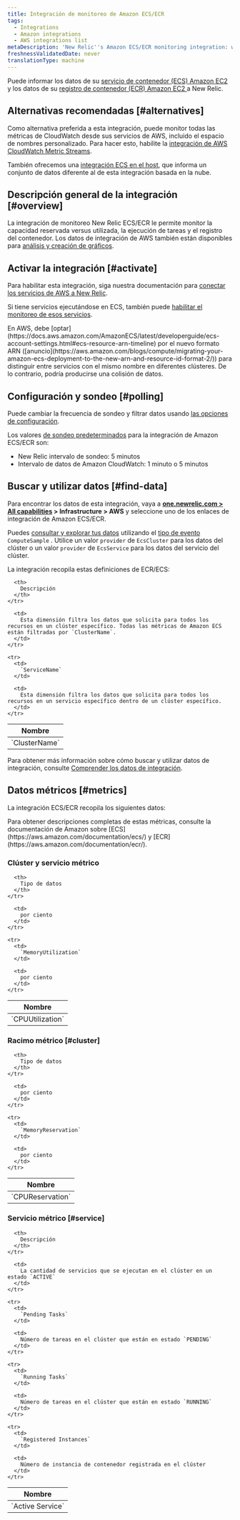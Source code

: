 ```yaml
---
title: Integración de monitoreo de Amazon ECS/ECR
tags:
  - Integrations
  - Amazon integrations
  - AWS integrations list
metaDescription: 'New Relic''s Amazon ECS/ECR monitoring integration: what data it reports, and how to enable it.'
freshnessValidatedDate: never
translationType: machine
---
```


Puede informar los datos de su [servicio de contenedor (ECS) Amazon EC2 ](https://aws.amazon.com/documentation/ecs/)y los datos de su [registro de contenedor (ECR) Amazon EC2 ](http://docs.aws.amazon.com/AmazonECR/latest/userguide/Registries.html)a New Relic.

## Alternativas recomendadas [#alternatives]

Como alternativa preferida a esta integración, puede monitor todas las métricas de CloudWatch desde sus servicios de AWS, incluido el espacio de nombres personalizado. Para hacer esto, habilite la [integración de AWS CloudWatch Metric Streams](/docs/infrastructure/amazon-integrations/aws-integrations-list/aws-metric-stream).

También ofrecemos una [integración ECS en el host](/docs/integrations/elastic-container-service-integration/get-started/introduction-amazon-ecs-integration), que informa un conjunto de datos diferente al de esta integración basada en la nube.

## Descripción general de la integración [#overview]

La integración de monitoreo New Relic ECS/ECR le permite monitor la capacidad reservada versus utilizada, la ejecución de tareas y el registro del contenedor. Los datos de integración de AWS también están disponibles para [análisis y creación de gráficos](/docs/infrastructure/infrastructure-integrations/getting-started/connect-aws-integrations-infrastructure#insights).

## Activar la integración [#activate]

Para habilitar esta integración, siga nuestra documentación para [conectar los servicios de AWS a New Relic](/docs/infrastructure/infrastructure-integrations/getting-started/connect-aws-integrations-infrastructure).

Si tiene servicios ejecutándose en ECS, también puede [habilitar el monitoreo de esos servicios](/docs/integrations/host-integrations/host-integrations-list/monitor-services-running-amazon-ecs).

<Callout variant="important">
  En AWS, debe [optar](https://docs.aws.amazon.com/AmazonECS/latest/developerguide/ecs-account-settings.html#ecs-resource-arn-timeline) por el nuevo formato ARN ([anuncio](https://aws.amazon.com/blogs/compute/migrating-your-amazon-ecs-deployment-to-the-new-arn-and-resource-id-format-2/)) para distinguir entre servicios con el mismo nombre en diferentes clústeres. De lo contrario, podría producirse una colisión de datos.
</Callout>

## Configuración y sondeo [#polling]

Puede cambiar la frecuencia de sondeo y filtrar datos usando [las opciones de configuración](/docs/integrations/new-relic-integrations/getting-started/configure-polling-frequency-data-collection-cloud-integrations).

Los valores [de sondeo predeterminados](/docs/infrastructure/amazon-integrations/aws-integrations-list/aws-polling-intervals-infrastructure-integrations) para la integración de Amazon ECS/ECR son:

* New Relic intervalo de sondeo: 5 minutos
* Intervalo de datos de Amazon CloudWatch: 1 minuto o 5 minutos

## Buscar y utilizar datos [#find-data]

Para encontrar los datos de esta integración, vaya a <DoNotTranslate>**[one.newrelic.com > All capabilities](https://one.newrelic.com/all-capabilities) > Infrastructure > AWS**</DoNotTranslate> y seleccione uno de los enlaces de integración de Amazon ECS/ECR.

Puedes [consultar y explorar tus datos](/docs/using-new-relic/data/understand-data/query-new-relic-data) utilizando el [tipo de evento](/docs/data-apis/understand-data/new-relic-data-types/#event-data) `ComputeSample` . Utilice un valor `provider` de `EcsCluster` para los datos del clúster o un valor `provider` de `EcsService` para los datos del servicio del clúster.

La integración recopila estas definiciones de ECR/ECS:

<table>
  <thead>
    <tr>
      <th style={{ width: "240px" }}>
        Nombre
      </th>

      <th>
        Descripción
      </th>
    </tr>
  </thead>

  <tbody>
    <tr>
      <td>
        `ClusterName`
      </td>

      <td>
        Esta dimensión filtra los datos que solicita para todos los recursos en un clúster específico. Todas las métricas de Amazon ECS están filtradas por `ClusterName`.
      </td>
    </tr>

    <tr>
      <td>
        `ServiceName`
      </td>

      <td>
        Esta dimensión filtra los datos que solicita para todos los recursos en un servicio específico dentro de un clúster específico.
      </td>
    </tr>
  </tbody>
</table>

Para obtener más información sobre cómo buscar y utilizar datos de integración, consulte [Comprender los datos de integración](/docs/infrastructure/integrations/find-use-infrastructure-integration-data).

## Datos métricos [#metrics]

La integración ECS/ECR recopila los siguientes datos:

<Callout variant="tip">
  Para obtener descripciones completas de estas métricas, consulte la documentación de Amazon sobre [ECS](https://aws.amazon.com/documentation/ecs/) y [ECR](https://aws.amazon.com/documentation/ecr/).
</Callout>

### Clúster y servicio métrico

<table>
  <thead>
    <tr>
      <th style={{ width: "285" }}>
        Nombre
      </th>

      <th>
        Tipo de datos
      </th>
    </tr>
  </thead>

  <tbody>
    <tr>
      <td>
        `CPUUtilization`
      </td>

      <td>
        por ciento
      </td>
    </tr>

    <tr>
      <td>
        `MemoryUtilization`
      </td>

      <td>
        por ciento
      </td>
    </tr>
  </tbody>
</table>

### Racimo métrico [#cluster]

<table>
  <thead>
    <tr>
      <th style={{ width: "285" }}>
        Nombre
      </th>

      <th>
        Tipo de datos
      </th>
    </tr>
  </thead>

  <tbody>
    <tr>
      <td>
        `CPUReservation`
      </td>

      <td>
        por ciento
      </td>
    </tr>

    <tr>
      <td>
        `MemoryReservation`
      </td>

      <td>
        por ciento
      </td>
    </tr>
  </tbody>
</table>

### Servicio métrico [#service]

<table>
  <thead>
    <tr>
      <th style={{ width: "285" }}>
        Nombre
      </th>

      <th>
        Descripción
      </th>
    </tr>
  </thead>

  <tbody>
    <tr>
      <td>
        `Active Service`
      </td>

      <td>
        La cantidad de servicios que se ejecutan en el clúster en un estado `ACTIVE`
      </td>
    </tr>

    <tr>
      <td>
        `Pending Tasks`
      </td>

      <td>
        Número de tareas en el clúster que están en estado `PENDING`
      </td>
    </tr>

    <tr>
      <td>
        `Running Tasks`
      </td>

      <td>
        Número de tareas en el clúster que están en estado `RUNNING`
      </td>
    </tr>

    <tr>
      <td>
        `Registered Instances`
      </td>

      <td>
        Número de instancia de contenedor registrada en el clúster
      </td>
    </tr>
  </tbody>
</table>